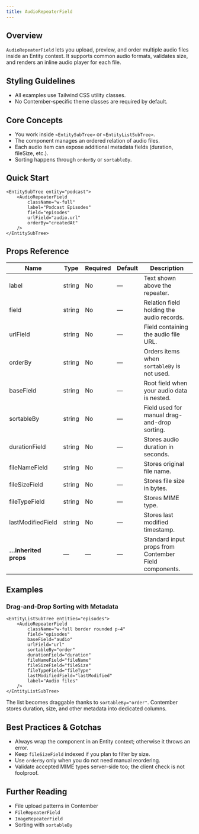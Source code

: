 ```yaml
---
title: AudioRepeaterField
---
```


<!-- Edited by human: false -->
<!-- Examples count: 2 -->
<!-- Source examples: 2 -->
<!-- Playground examples: 0 -->
<!-- External examples: 0 -->
<!-- Import examples: 0 -->

## Overview
`AudioRepeaterField` lets you upload, preview, and order multiple audio files inside an Entity context.
It supports common audio formats, validates size, and renders an inline audio player for each file.

## Styling Guidelines
* All examples use Tailwind CSS utility classes.
* No Contember-specific theme classes are required by default.

## Core Concepts
* You work inside `<EntitySubTree>` or `<EntityListSubTree>`.
* The component manages an ordered relation of audio files.
* Each audio item can expose additional metadata fields (duration, fileSize, etc.).
* Sorting happens through `orderBy` or `sortableBy`.

## Quick Start
```tsx
<EntitySubTree entity="podcast">
	<AudioRepeaterField
		className="w-full"
		label="Podcast Episodes"
		field="episodes"
		urlField="audio.url"
		orderBy="createdAt"
	/>
</EntitySubTree>
```

## Props Reference
| Name | Type | Required | Default | Description |
| ---- | ---- | -------- | ------- | ----------- |
| label | string | No | — | Text shown above the repeater. |
| field | string | No | — | Relation field holding the audio records. |
| urlField | string | No | — | Field containing the audio file URL. |
| orderBy | string | No | — | Orders items when `sortableBy` is not used. |
| baseField | string | No | — | Root field when your audio data is nested. |
| sortableBy | string | No | — | Field used for manual drag-and-drop sorting. |
| durationField | string | No | — | Stores audio duration in seconds. |
| fileNameField | string | No | — | Stores original file name. |
| fileSizeField | string | No | — | Stores file size in bytes. |
| fileTypeField | string | No | — | Stores MIME type. |
| lastModifiedField | string | No | — | Stores last modified timestamp. |
| **…inherited props** | — | — | — | Standard input props from Contember Field components. |

## Examples

### Drag-and-Drop Sorting with Metadata
```tsx
<EntityListSubTree entities="episodes">
	<AudioRepeaterField
		className="w-full border rounded p-4"
		field="episodes"
		baseField="audio"
		urlField="url"
		sortableBy="order"
		durationField="duration"
		fileNameField="fileName"
		fileSizeField="fileSize"
		fileTypeField="fileType"
		lastModifiedField="lastModified"
		label="Audio files"
	/>
</EntityListSubTree>
```
The list becomes draggable thanks to `sortableBy="order"`.
Contember stores duration, size, and other metadata into dedicated columns.

## Best Practices & Gotchas
* Always wrap the component in an Entity context; otherwise it throws an error.
* Keep `fileSizeField` indexed if you plan to filter by size.
* Use `orderBy` only when you do not need manual reordering.
* Validate accepted MIME types server-side too; the client check is not foolproof.

## Further Reading
* File upload patterns in Contember
* `FileRepeaterField`
* `ImageRepeaterField`
* Sorting with `sortableBy`

<!-- End of Generated Documentation -->
